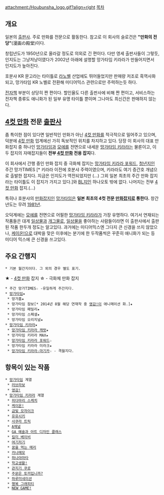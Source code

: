 {{{+1 芳文社}}}
attachment:/Houbunsha_logo.gif?align=right
[[목차]]
== 개요 ==
일본의 [[출판사]]. 주로 만화를 전문으로 활동한다. 참고로 이 회사의 슬로건은 '''"만화의 전당"'''(漫画の殿堂)이다.

창립년도가 1950년으로 올라갈 정도로 의외로 긴 편이다. 다만 영세 출판사들이 그렇듯, 인지도는 그냥저냥이였다가 2002년 아래에 설명할 망가타임 키라라가 만들어지면서 인지도가 높아진다.

호분샤 KR 문고라는 타이틀로 [[라노벨]] 산업에도 뛰어들었지만 판매량 저조로 흑역사화 되고, 망가타임 KR 노벨로 전환해 미디어믹스 관련으로만 주력하는듯 하다.

[[전자책]] 부분이 상당히 짠 편이다. 할인율도 다른 출판사에 비해 짠 편이고, 서비스하는 전자책 종류도 애니화가 된 일부 유명 타이틀 뿐이며 그나마도 최신간은 판매하지 않는다.

== [[4컷 만화]] 전문 [[출판사]] ==
좀 특이한 점이 있다면 일반적인 만화가 아닌 [[4컷 만화]]를 적극적으로 밀어주고 있으며, 덕분에 [[4컷 만화]] 업계에선 가히 독보적인 위치를 차지하고 있다. 당장 이 회사의 대표 만화잡지 중 하나인 [[망가타임]]과 [[모에]]를 전면으로 내세운 [[망가타임 키라라]]는 물론이고, 이 두 잡지의 자매잡지들이 '''전부 [[4컷 만화]] 전용 잡지'''다.

이 회사에서 간행 중인 만화 잡지 중 극화체 잡지는 [[망가타임 키라라 포워드]], [[청년지]]인 주간 망가TIMES [* 키라라 이전에 호분샤 주력이였으며, 키라라도 여기 증간호 개념으로 출발한 잡지다. 지금은 인지도가 역전되었지만 (...) 그외 일본 최초의 주간 만화 잡지라는 타이틀도 이 잡지가 가지고 있다.]와 [[BL]]지인 하나오토 밖에 없다. 나머지는 전부 [[4컷 만화]] 잡지.(...)

특히나 호분샤의 [[만화잡지]]인 [[망가타임]]은 '''일본 최초의 4컷 전문 [[만화잡지]]로 통한다.''' 창간년도는 무려 [[1981년]].

오덕계에는 [[모에]]를 전면으로 어필한 [[망가타임 키라라]]가 가장 유명하다. 여기서 연재되는 작품들은 대게 [[일상물]]과 [[개그물]]로, [[일상물]]을 좋아하는 사람들이라면 이 출판사에서 출판된 작품 한두개 정도는 알고있다. 과거에는 미디어믹스엔 그다지 큰 신경을 쓰지 않았으나, [[케이온!]]으로 대박을 맞은 이후에는 분기에 한 두작품씩은 꾸준히 애니화가 되는 등 미디어 믹스에 큰 신경을 쓰고있다.

== 주요 간행지 ==
 * 기본 월간지이다. 그 외의 경우 별도 표기.

★ - [[4컷 만화]] 잡지
☆ - 극화체 만화 잡지

 * 주간 망가TIMES☆ -유일하게 주간지다.
 * [[망가타임]]★
  * 망가홈★
  * 망가타임 잠보[* 2014년 8월 해당 연재작 중 [[영감!]]이 애니메이션 화.]★
  * 망가타임 패밀리★
  * 망가타임 스페셜★
  * 망가타임 오리지널★
 * [[망가타임 키라라]]★
  * [[망가타임 키라라 캐럿]]★
  * 망가타임 키라라 MAX★
  * [[망가타임 키라라 포워드]]☆
  * 망가타임 키라라 미라크★
  * [[망가타임 키라라☆마기카]]☆ - 격월지다.

== 항목이 있는 작품 ==
 * [[망가타임]] 계열
  * [[러브라보]]
  * [[영감!]]
 * [[망가타임 키라라]] 계열
  * [[히다마리 스케치]]
  * [[케이온!]]
  * [[금빛 모자이크]]
  * [[유유시키]]
  * [[사쿠라 트릭]]
  * [[A채널]]
  * [[GA 예술과 아트 디자인 클래스]]
  * [[킬미 베이비]]
  * [[여기저기]]
  * [[꿈을 먹는 메리]]
  * [[카나메모]]
  * [[하나야마타]]
  * [[학교생활!]]
  * [[관지기 쿠로]]
  * [[주문은 토끼입니까%3F|주문은 토끼입니까?]]
  * [[하루미네이션]]
  * [[행복 그래피티]]
  * [[NEW GAME!]]
